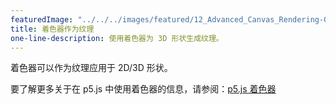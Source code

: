 ---
featuredImage: "../../../images/featured/12_Advanced_Canvas_Rendering-02_Shader_As_A_Texture-thumbnail.png"
title: 着色器作为纹理
one-line-description: 使用着色器为 3D 形状生成纹理。
---

着色器可以作为纹理应用于 2D/3D 形状。

要了解更多关于在 p5.js 中使用着色器的信息，请参阅：<a href="https://itp-xstory.github.io/p5js-shaders/">p5.js 着色器</a>
